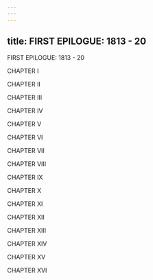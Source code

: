 ```yaml
---
---
---
```

title: FIRST EPILOGUE: 1813 - 20
---



FIRST EPILOGUE: 1813 - 20

CHAPTER I

CHAPTER II

CHAPTER III

CHAPTER IV

CHAPTER V

CHAPTER VI

CHAPTER VII

CHAPTER VIII

CHAPTER IX

CHAPTER X

CHAPTER XI

CHAPTER XII

CHAPTER XIII

CHAPTER XIV

CHAPTER XV

CHAPTER XVI


